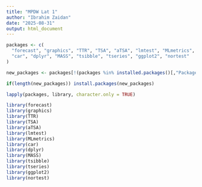 ```yaml
---
title: "MPDW Lat 1"
author: "Ibrahim Zaidan"
date: "2025-08-31"
output: html_document
---
```


```r
packages <- c(
  "forecast", "graphics", "TTR", "TSA", "aTSA", "lmtest", "MLmetrics", 
  "car", "dplyr", "MASS", "tsibble", "tseries", "ggplot2", "nortest"
)

new_packages <- packages[!(packages %in% installed.packages()[,"Package"])]

if(length(new_packages)) install.packages(new_packages)

lapply(packages, library, character.only = TRUE)

```
```r
library(forecast)
library(graphics)
library(TTR)
library(TSA)
library(aTSA)
library(lmtest)
library(MLmetrics)
library(car)
library(dplyr)
library(MASS)
library(tsibble)
library(tseries)
library(ggplot2)
library(nortest)
```